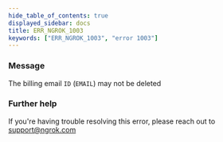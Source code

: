 ```yaml
---
hide_table_of_contents: true
displayed_sidebar: docs
title: ERR_NGROK_1003
keywords: ["ERR_NGROK_1003", "error 1003"]
---
```


### Message

The billing email `ID` (`EMAIL`) may not be deleted

### Further help

If you're having trouble resolving this error, please reach out to [support@ngrok.com](mailto:support@ngrok.com?subject=Help%20with%20ERR_NGROK_1003)
